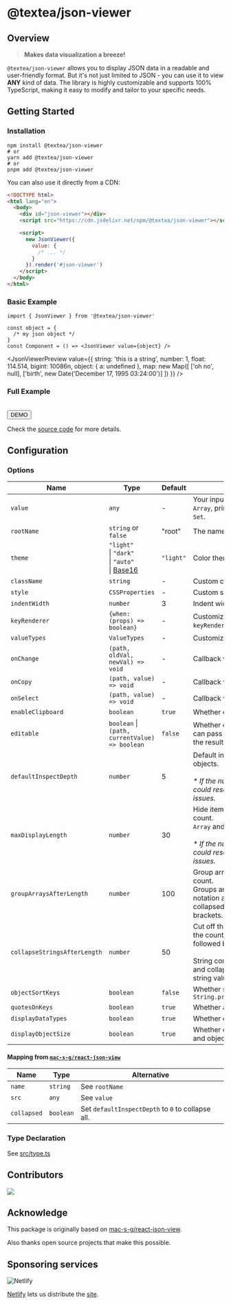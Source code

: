 
# @textea/json-viewer

## Overview

> **Makes data visualization a breeze!**

`@textea/json-viewer` allows you to display JSON data in a readable and user-friendly format. But it's not just limited to JSON - you can use it to view **ANY** kind of data. The library is highly customizable and supports 100% TypeScript, making it easy to modify and tailor to your specific needs.

## Getting Started

### Installation

```shell
npm install @textea/json-viewer
# or
yarn add @textea/json-viewer
# or
pnpm add @textea/json-viewer
```

You can also use it directly from a CDN:

```html {5,8-12} filename="index.html"
<!DOCTYPE html>
<html lang="en">
  <body>
    <div id="json-viewer"></div>
    <script src="https://cdn.jsdelivr.net/npm/@textea/json-viewer"></script>

    <script>
      new JsonViewer({
        value: {
          /* ... */
        }
      }).render('#json-viewer')
    </script>
  </body>
</html>
```

### Basic Example

```tsx
import { JsonViewer } from '@textea/json-viewer'

const object = {
  /* my json object */
}
const Component = () => <JsonViewer value={object} />
```

<JsonViewerPreview
  value={{
    string: 'this is a string',
    number: 1,
    float: 114.514,
    bigint: 10086n,
    object: { a: undefined },
    map: new Map([
      ['oh no', null],
      ['birth', new Date('December 17, 1995 03:24:00')]
    ])
  }}
/>

### Full Example

<br />
<Button variant="contained" component={Link} href="/full">
  DEMO
</Button>

Check the [source code](https://github.com/TexteaInc/json-viewer/blob/main/docs/pages/full/index.tsx) for more details.

## Configuration

### Options

| Name                         | Type                                                                                                    | Default   | Description                                                                                                                                                                          |
| ---------------------------- | ------------------------------------------------------------------------------------------------------- | --------- | ------------------------------------------------------------------------------------------------------------------------------------------------------------------------------------ |
| `value`                      | `any`                                                                                                   | -         | Your input data. Any value, `object`, `Array`, primitive type, even `Map` or `Set`.                                                                                                  |
| `rootName`                   | `string` or `false`                                                                                     | "root"    | The name of the root value.                                                                                                                                                          |
| `theme`                      | `"light"` <br />\| `"dark"` <br />\| `"auto"` <br />\| [Base16](https://github.com/chriskempson/base16) | `"light"` | Color theme.                                                                                                                                                                         |
| `className`                  | `string`                                                                                                | -         | Custom class name.                                                                                                                                                                   |
| `style`                      | `CSSProperties`                                                                                         | -         | Custom style.                                                                                                                                                                        |
| `indentWidth`                | `number`                                                                                                | 3         | Indent width for nested objects                                                                                                                                                      |
| `keyRenderer`                | `{when: (props) => boolean}`                                                                            | -         | Customize a key, if `keyRenderer.when` returns `true`.                                                                                                                               |
| `valueTypes`                 | `ValueTypes`                                                                                            | -         | Customize value types.                                                                                                                                                               |
| `onChange`                   | `(path, oldVal, newVal) => void`                                                                        | -         | Callback when value changed.                                                                                                                                                         |
| `onCopy`                     | `(path, value) => void`                                                                                 | -         | Callback when value copied.                                                                                                                                                          |
| `onSelect`                   | `(path, value) => void`                                                                                 | -         | Callback when value selected.                                                                                                                                                        |
| `enableClipboard`            | `boolean`                                                                                               | `true`    | Whether enable clipboard feature.                                                                                                                                                    |
| `editable`                   | `boolean` \|<br />`(path, currentValue) => boolean`                                                     | `false`   | Whether enable edit feature. You can pass a function to customize the result.                                                                                                        |
| `defaultInspectDepth`        | `number`                                                                                                | 5         | Default inspect depth for nested objects.<br /><br />_\* If the number is set too large, it could result in performance issues._                                                     |
| `maxDisplayLength`           | `number`                                                                                                | 30        | Hide items after reaching the count.<br />`Array` and `Object` will be affected.<br /><br />_\* If the number is set too large, it could result in performance issues._              |
| `groupArraysAfterLength`     | `number`                                                                                                | 100       | Group arrays after reaching the count.<br />Groups are displayed with bracket notation and can be expanded and collapsed by clicking on the brackets.                                |
| `collapseStringsAfterLength` | `number`                                                                                                | 50        | Cut off the string after reaching the count. Collapsed strings are followed by an ellipsis.<br /><br />String content can be expanded and collapsed by clicking on the string value. |
| `objectSortKeys`             | `boolean`                                                                                               | `false`   | Whether sort keys through `String.prototype.localeCompare()`                                                                                                                         |
| `quotesOnKeys`               | `boolean`                                                                                               | `true`    | Whether add quotes on keys.                                                                                                                                                          |
| `displayDataTypes`           | `boolean`                                                                                               | `true`    | Whether display data type labels.                                                                                                                                                    |
| `displayObjectSize`          | `boolean`                                                                                               | `true`    | Whether display the size of array and object.                                                                                                                                        |

#### Mapping from [`mac-s-g/react-json-view`](https://github.com/mac-s-g/react-json-view)

| Name        | Type      | Alternative                                       |
| ----------- | --------- | ------------------------------------------------- |
| `name`      | `string`  | See `rootName`                                    |
| `src`       | `any`     | See `value`                                       |
| `collapsed` | `boolean` | Set `defaultInspectDepth` to `0` to collapse all. |

### Type Declaration

See [src/type.ts](https://github.com/TexteaInc/json-viewer/blob/main/src/type.ts)

## Contributors

<a href="https://github.com/TexteaInc/json-viewer/graphs/contributors">
  <img src="https://opencollective.com/json-viewer/contributors.svg?width=890&button=false" />
</a>

## Acknowledge

This package is originally based on [mac-s-g/react-json-view](https://github.com/mac-s-g/react-json-view).

Also thanks open source projects that make this possible.

## Sponsoring services

![Netlify](https://www.netlify.com/v3/img/components/full-logo-light.svg)

[Netlify](https://www.netlify.com/) lets us distribute the [site](https://viewer.textea.io).
